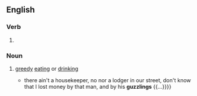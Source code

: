 ==English==

===Verb===
{{head|en|verb form}}

# {{present participle of|en|guzzle|nocat=1}}

===Noun===
{{en-noun}}

# [[greedy]] [[eat]]ing or [[drink]]ing
#* {{RQ:Dickens Dombey|passage={{...}} there ain't a housekeeper, no nor a lodger in our street, don't know that I lost money by that man, and by his '''guzzlings''' {{...}}}}